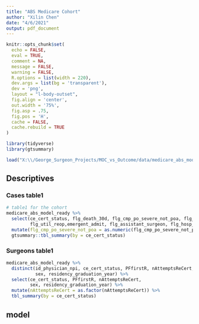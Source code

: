 ```yaml
---
title: "ABS Medicare Cohort"
author: "Xilin Chen"
date: "4/6/2021"
output: pdf_document
---
```


```r
knitr::opts_chunk$set(
  echo = FALSE,
  eval = TRUE,
  comment = NA,
  message = FALSE,
  warning = FALSE,
  R.options = list(width = 220),
  dev.args = list(bg = 'transparent'),
  dev = 'png',
  layout = "l-body-outset",
  fig.align = 'center',
  out.width = '75%',
  fig.asp = .75,
  fig.pos = 'H',
  cache = FALSE, 
  cache.rebuild = TRUE
)

library(tidyverse)
library(gtsummary)
```

```r
load("X:\\/George_Surgeon_Projects/MOC_vs_Outcome/data/medicare_abs_model_ready.rdata")
```


## Descriptives

### Cases table1

```r
# table1 for the cohort
medicare_abs_model_ready %>% 
  select(ce_cert_status, flg_death_30d, flg_cmp_po_severe_not_poa, flg_readmit_30d,
         flg_util_reop,emergent_admit, flg_assistant_surgeon, flg_hosp_urban) %>% 
  mutate(flg_cmp_po_severe_not_poa = as.numeric(flg_cmp_po_severe_not_poa)) %>% 
  gtsummary::tbl_summary(by = ce_cert_status) 
```

### Surgeons table1

```r
medicare_abs_model_ready %>% 
  distinct(id_physician_npi, ce_cert_status, PFfirstR, nAttemptsReCert,
           sex, residency_graduation_year) %>% 
  select(ce_cert_status, PFfirstR, nAttemptsReCert,
         sex, residency_graduation_year) %>% 
  mutate(nAttemptsReCert = as.factor(nAttemptsReCert)) %>% 
  tbl_summary(by = ce_cert_status)
```


## model



